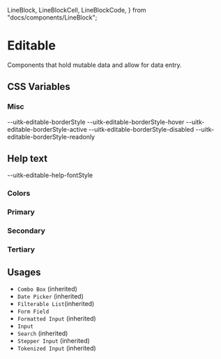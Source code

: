   LineBlock,
  LineBlockCell,
  LineBlockCode,
} from "docs/components/LineBlock";

<Meta title="Documentation/Styles and Theming/Characteristics/Editable" />

# Editable

Components that hold mutable data and allow for data entry.

## CSS Variables

### Misc

<Canvas>
  <Story name="Misc">
    <DocGrid>
      <CursorBlock cursor="--uitk-editable-cursor-active" />
      <CursorBlock cursor="--uitk-editable-cursor-hover" />
      <CursorBlock cursor="--uitk-editable-cursor-disabled" />
      <CursorBlock cursor="--uitk-editable-cursor-readonly" />
      <LineBlockCell />
      <LineBlockCode>--uitk-editable-borderStyle</LineBlockCode>
      <LineBlockCell />
      <LineBlockCode>--uitk-editable-borderStyle-hover</LineBlockCode>
      <LineBlockCell />
      <LineBlockCode>--uitk-editable-borderStyle-active</LineBlockCode>
      <LineBlockCell />
      <LineBlockCode>--uitk-editable-borderStyle-disabled</LineBlockCode>
      <LineBlockCell />
      <LineBlockCode>--uitk-editable-borderStyle-readonly</LineBlockCode>
      <LineBlock lineWidth="--uitk-editable-borderWidth-active" />
    </DocGrid>
  </Story>
</Canvas>

## Help text

<Canvas>
  <Story name="Help text">
    <TextBlock fontStyle="--uitk-editable-help-fontStyle" />
    <DocGrid textExample={true}>
      <BlankBlockCell />
      <BlankBlockCode>--uitk-editable-help-fontStyle</BlankBlockCode>
    </DocGrid>
  </Story>
</Canvas>

### Colors

<Canvas>
  <Story name="Colors">
    <DocGrid>
      <ColorBlock colorVar="--uitk-editable-borderColor" />
      <ColorBlock colorVar="--uitk-editable-borderColor-active" />
      <ColorBlock colorVar="--uitk-editable-borderColor-hover" />
      <ColorBlock colorVar="--uitk-editable-borderColor-disabled" />
      <ColorBlock colorVar="--uitk-editable-borderColor-readonly" />
    </DocGrid>
  </Story>
</Canvas>

### Primary

<Canvas>
  <Story name="Primary">
    <DocGrid>
      <ColorBlock colorVar="--uitk-editable-primary-background" />
      <ColorBlock colorVar="--uitk-editable-primary-background-hover" />
      <ColorBlock colorVar="--uitk-editable-primary-background-active" />
      <ColorBlock colorVar="--uitk-editable-primary-background-disabled" />
      <ColorBlock colorVar="--uitk-editable-primary-background-readonly" />
    </DocGrid>
  </Story>
</Canvas>

### Secondary

<Canvas>
  <Story name="Secondary">
    <DocGrid>
      <ColorBlock colorVar="--uitk-editable-secondary-background" />
      <ColorBlock colorVar="--uitk-editable-secondary-background-hover-gh" />
      <ColorBlock colorVar="--uitk-editable-secondary-background-active" />
      <ColorBlock colorVar="--uitk-editable-secondary-background-disabled" />
      <ColorBlock colorVar="--uitk-editable-secondary-background-readonly" />
    </DocGrid>
  </Story>
</Canvas>

### Tertiary

<Canvas>
  <Story name="Tertiary">
    <DocGrid>
      <ColorBlock colorVar="--uitk-editable-tertiary-background" />
      <ColorBlock colorVar="--uitk-editable-tertiary-background-hover" />
      <ColorBlock colorVar="--uitk-editable-tertiary-background-active" />
      <ColorBlock colorVar="--uitk-editable-tertiary-background-disabled" />
      <ColorBlock colorVar="--uitk-editable-tertiary-background-readonly" />
    </DocGrid>
  </Story>
</Canvas>

## Usages

- `Combo Box` (inherited)
- `Date Picker` (inherited)
- `Filterable List`(inherited)
- `Form Field`
- `Formatted Input` (inherited)
- `Input`
- `Search` (inherited)
- `Stepper Input` (inherited)
- `Tokenized Input` (inherited)
